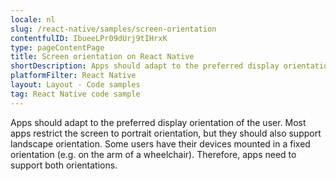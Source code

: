 ```yaml
---
locale: nl
slug: /react-native/samples/screen-orientation
contentfulID: IbueeLPr09dUrj9tIHrxK
type: pageContentPage
title: Screen orientation on React Native
shortDescription: Apps should adapt to the preferred display orientation of the user.
platformFilter: React Native
layout: Layout - Code samples
tag: React Native code sample
---
```


Apps should adapt to the preferred display orientation of the user. Most apps restrict the screen to portrait orientation, but they should also support landscape orientation. Some users have their devices mounted in a fixed orientation (e.g. on the arm of a wheelchair). Therefore, apps need to support both orientations.

<CodeSample id="screen-orientation" locale="nl" platform="react native"/>